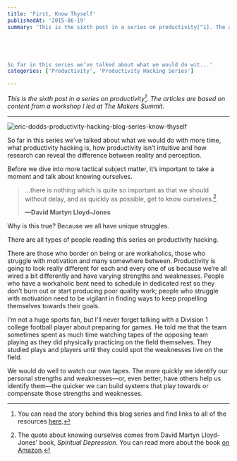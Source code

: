 ```yaml
---
title: 'First, Know Thyself'
publishedAt: '2015-06-19'
summary: 'This is the sixth post in a series on productivity[^1]. The articles are based on content from a workshop I led at The Makers Summit.





So far in this series we’ve talked about what we would do wit...'
categories: ['Productivity', 'Productivity Hacking Series']

---
```


*This is the sixth post in a series on productivity[^1]. The articles are based on content from a workshop I led at The Makers Summit.*

* * *

<Image src="/images/blog/first-know-thyself/a5a25-eric-dodds-productivity-hacking-blog-series-know-thyself.jpg" alt="eric-dodds-productivity-hacking-blog-series-know-thyself" width={800} height={600} />

So far in this series we’ve talked about what we would do with more time, what productivity hacking is, how productivity isn’t intuitive and how research can reveal the difference between reality and perception.

Before we dive into more tactical subject matter, it’s important to take a moment and talk about knowing ourselves.

> …there is nothing which is quite so important as that we should without delay, and as quickly as possible, get to know ourselves.[^2]
> 
> **—David Martyn Lloyd-Jones**

Why is this true? Because we all have unique struggles.

There are all types of people reading this series on productivity hacking.

There are those who border on being or are workaholics, those who struggle with motivation and many somewhere between. Productivity is going to look really different for each and every one of us because we’re all wired a bit differently and have varying strengths and weaknesses. People who have a workaholic bent need to schedule in dedicated rest so they don’t burn out or start producing poor quality work; people who struggle with motivation need to be vigilant in finding ways to keep propelling themselves towards their goals.

I'm not a huge sports fan, but I'll never forget talking with a Division 1 college football player about preparing for games. He told me that the team sometimes spent as much time watching tapes of the opposing team playing as they did physically practicing on the field themselves. They studied plays and players until they could spot the weaknesses live on the field.

We would do well to watch our own tapes. The more quickly we identify our personal strengths and weaknesses—or, even better, have others help us identify them—the quicker we can build systems that play towards or compensate those strengths and weaknesses.

[^1]: You can read the story behind this blog series and find links to all of the resources [here](/blog/productivity-hacking-introduction).

[^2]: The quote about knowing ourselves comes from David Martyn Lloyd-Jones' book, *Spiritual Depression.* You can read more about the book [on Amazon](http://www.amazon.com/Spiritual-Depression-Its-Causes-Cure/dp/0802813879).
